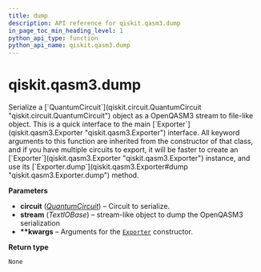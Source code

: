 ```yaml
---
title: dump
description: API reference for qiskit.qasm3.dump
in_page_toc_min_heading_level: 1
python_api_type: function
python_api_name: qiskit.qasm3.dump
---
```


# qiskit.qasm3.dump

<Function id="qiskit.qasm3.dump" isDedicatedPage={true} github="https://github.com/qiskit/qiskit/tree/stable/0.22/qiskit/qasm3/__init__.py" signature="dump(circuit, stream, **kwargs)">
  Serialize a [`QuantumCircuit`](qiskit.circuit.QuantumCircuit "qiskit.circuit.QuantumCircuit") object as a OpenQASM3 stream to file-like object.

  <Admonition title="Note" type="note">
    This is a quick interface to the main [`Exporter`](qiskit.qasm3.Exporter "qiskit.qasm3.Exporter") interface. All keyword arguments to this function are inherited from the constructor of that class, and if you have multiple circuits to export, it will be faster to create an [`Exporter`](qiskit.qasm3.Exporter "qiskit.qasm3.Exporter") instance, and use its [`Exporter.dump`](qiskit.qasm3.Exporter#dump "qiskit.qasm3.Exporter.dump") method.
  </Admonition>

  **Parameters**

  *   **circuit** ([*QuantumCircuit*](qiskit.circuit.QuantumCircuit "qiskit.circuit.QuantumCircuit")) – Circuit to serialize.
  *   **stream** (*TextIOBase*) – stream-like object to dump the OpenQASM3 serialization
  *   **\*\*kwargs** – Arguments for the [`Exporter`](qiskit.qasm3.Exporter "qiskit.qasm3.Exporter") constructor.

  **Return type**

  `None`
</Function>


